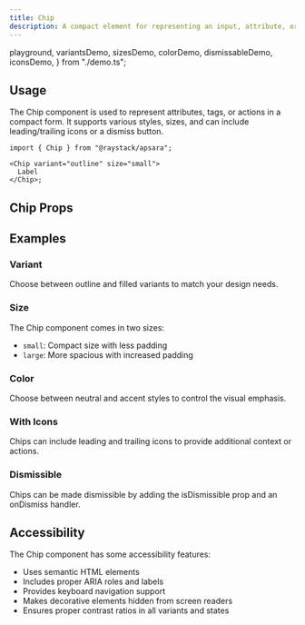 ```yaml
---
title: Chip
description: A compact element for representing an input, attribute, or action.
---
```


  playground,
  variantsDemo,
  sizesDemo,
  colorDemo,
  dismissableDemo,
  iconsDemo,
} from "./demo.ts";

<Demo data={playground} />

## Usage

The Chip component is used to represent attributes, tags, or actions in a compact form. It supports various styles, sizes, and can include leading/trailing icons or a dismiss button.

```tsx
import { Chip } from "@raystack/apsara";

<Chip variant="outline" size="small">
  Label
</Chip>;
```

## Chip Props

<auto-type-table path="./props.ts" name="ChipProps" />

## Examples

### Variant

Choose between outline and filled variants to match your design needs.

<Demo data={variantsDemo} />

### Size

The Chip component comes in two sizes:

- `small`: Compact size with less padding
- `large`: More spacious with increased padding

<Demo data={sizesDemo} />

### Color

Choose between neutral and accent styles to control the visual emphasis.

<Demo data={colorDemo} />

### With Icons

Chips can include leading and trailing icons to provide additional context or actions.

<Demo data={iconsDemo} />

### Dismissible

Chips can be made dismissible by adding the isDismissible prop and an onDismiss handler.

<Demo data={dismissableDemo} />

## Accessibility

The Chip component has some accessibility features:

- Uses semantic HTML elements
- Includes proper ARIA roles and labels
- Provides keyboard navigation support
- Makes decorative elements hidden from screen readers
- Ensures proper contrast ratios in all variants and states
